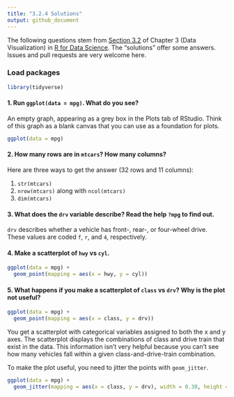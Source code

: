 ```yaml
---
title: "3.2.4 Solutions"
output: github_document
---
```


The following questions stem from 
[Section 3.2](http://r4ds.had.co.nz/data-visualisation.html#first-steps) of Chapter 3 (Data Visualization) in [R for Data Science](http://r4ds.had.co.nz/). The "solutions" offer some answers. Issues and pull requests are very welcome here.

### Load packages

```r
library(tidyverse) 
```

#### 1. Run `ggplot(data = mpg)`. What do you see?

An empty graph, appearing as a grey box in the Plots tab of RStudio. Think of this graph as a blank canvas that you can use as a foundation for plots.

```r
ggplot(data = mpg)
```

#### 2. How many rows are in `mtcars`? How many columns?

Here are three ways to get the answer (32 rows and 11 columns):

1. `str(mtcars)`
2. `nrow(mtcars)` along with `ncol(mtcars)`
3. `dim(mtcars)`

#### 3. What does the `drv` variable describe? Read the help `?mpg` to find out.

`drv` describes whether a vehicle has front-, rear-, or four-wheel drive. These values are coded `f`, `r`, and `4`, respectively.

#### 4. Make a scatterplot of `hwy` vs `cyl`.

```r
ggplot(data = mpg) +
  geom_point(mapping = aes(x = hwy, y = cyl))
```

#### 5. What happens if you make a scatterplot of `class` vs `drv`? Why is the plot not useful?

```r
ggplot(data = mpg) +
  geom_point(mapping = aes(x = class, y = drv))
```

You get a scatterplot with categorical variables assigned to both the x and y axes. The scatterplot displays the combinations of class and drive train that exist in the data. This information isn't very helpful because you can't see how many vehicles fall within a given class-and-drive-train combination. 

To make the plot useful, you need to jitter the points with `geom_jitter`.

```r
ggplot(data = mpg) +
  geom_jitter(mapping = aes(x = class, y = drv), width = 0.30, height = 0.30)
```